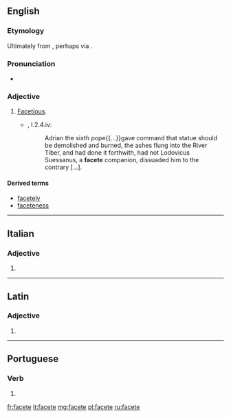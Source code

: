 ==English==

===Etymology===
Ultimately from {{etyl|la|en}} {{term|facētus|lang=la}}, perhaps via {{etyl|it|en}} {{term|faceto|lang=it}}.

===Pronunciation===
* {{a|UK}} {{IPA|/fəˈsiːt/|lang=en}}

===Adjective===
{{en-adj}}

# {{context|archaic|lang=en}} [[facetious|Facetious]].
#* {{RQ:RBrtn AntmyMlncly}}, I.2.4.iv:
#*: Adrian the sixth pope{{...}}gave command that statue should be demolished and burned, the ashes flung into the River Tiber, and had done it forthwith, had not Lodovicus Suessanus, a '''facete''' companion, dissuaded him to the contrary&nbsp;[&hellip;].

====Derived terms====
* [[facetely]]
* [[faceteness]]

----

==Italian==

===Adjective===
{{head|it|adjective form}}

# {{feminine plural of|faceto|lang=it}}

----

==Latin==

===Adjective===
{{la-adj-form|facēte}}

# {{inflection of|facētus||voc|m|s|lang=la}}

----

==Portuguese==

===Verb===
{{pt-verb-form}}

# {{pt-verb-form-of|facetar}}

[[fr:facete]]
[[it:facete]]
[[mg:facete]]
[[pl:facete]]
[[ru:facete]]